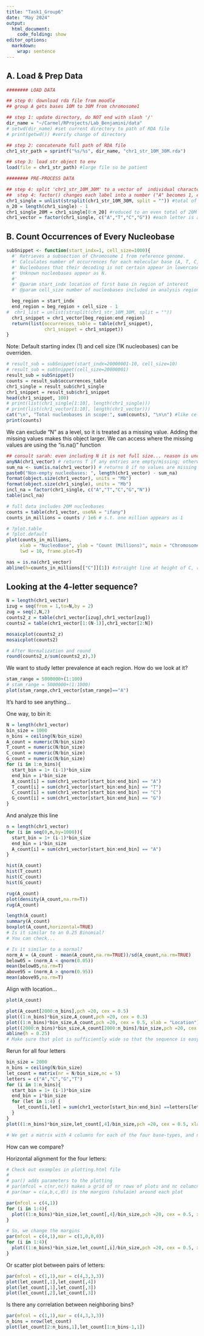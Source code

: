 ```yaml
---
title: "Task1_Group6"
date: "May 2024"
output:
  html_document:
    code_folding: show
editor_options: 
  markdown: 
    wrap: sentence
---
```


## A. Load & Prep Data

```r
######## LOAD DATA

## step 0: download rda file from moodle 
## group A gets bases 10M to 30M from chromosome1

## step 1: update directory, do NOT end with slash '/'
dir_name = "~/Carmel/RProjects/Lab_Benjamini/data"
# setwd(dir_name) #set current directory to path of RDA file
# print(getwd()) #verify change of directory

## step 2: concatenate full path of RDA file
chr1_str_path = sprintf("%s/%s", dir_name, "chr1_str_10M_30M.rda") 

## step 3: load str object to env
load(file = chr1_str_path) #large file so be patient
```

```r

######## PRE-PROCESS DATA

## step 4: split 'chr1_str_10M_30M' to a vector of  individual characters
##  step 4: factor() changes each label into a number ("A" becomes 1, etc).
chr1_single = unlist(strsplit(chr1_str_10M_30M, split = "")) #total of 20M+1 bases
n_20 = length(chr1_single) - 1
chr1_single_20M = chr1_single[0:n_20] #reduced to an even total of 20M bases exactly
chr1_vector = factor(chr1_single, c("A","T","C","G")) #each letter is assigned a number

```


## B. Count Occurrences of Every Nucleobase

```r
subSnippet <- function(start_indx=1, cell_size=1000){
  #' Retrieves a subsection of Chromosome 1 from reference genome.
  #' Calculates number of occurrences for each molecular base (A, T, C, G). 
  #' Nucleobases that their decoding is not certain appear in lowercase.
  #' Unknown nucleobases appear as N.
  #'
  #' @param start_indx location of first base in region of interest
  #' @param cell_size number of nucleobases included in analysis region

  beg_region = start_indx
  end_region = beg_region + cell_size - 1
#  chr1_list = unlist(strsplit(chr1_str_10M_30M, split = ""))
  chr1_snippet = chr1_vector[beg_region:end_region]
  return(list(occurrences_table = table(chr1_snippet),
              chr1_snippet = chr1_snippet))
}
```

Note: Default starting index (1) and cell size (1K nucleobases) can be overriden.

```r
# result_sub = subSnippet(start_indx=20000001-10, cell_size=10)
# result_sub = subSnippet(cell_size=20000001)
result_sub = subSnippet()
counts = result_sub$occurrences_table
chr1_single = result_sub$chr1_single
chr1_snippet = result_sub$chr1_snippet
head(chr1_snippet, 100)
# print(list(chr1_single[1:10], length(chr1_single)))
# print(list(chr1_vector[1:10], length(chr1_vector)))
cat("\n", "Total nucleobases in scope:", sum(counts), "\n\n") #like cell size
print(counts)
```
We can exclude "N" as a level, so it is treated as a missing value.
Adding the missing values makes this object larger.
We can access where the missing values are using the "is.na()" function

```r
## consult sarah: even including N it is not full size... reason is unclear
anyNA(chr1_vector) # returns T if any entries are empty/missing; otherwise, F
sum_na <- sum(is.na(chr1_vector)) # returns 0 if no values are missing
paste0("Non-empty nucleobases: ", length(chr1_vector) - sum_na)
format(object.size(chr1_vector), units = "Mb")
format(object.size(chr1_single), units = "Mb")
incl_na = factor(chr1_single, c("A","T","C","G","N"))
table(incl_na)
```



```r

# full data includes 20M nucleobases
counts = table(chr1_vector, useNA = "ifany")
counts_in_millions = counts / 1e6 # s.t. one million appears as 1
```




```r
# ?plot.table
# ?plot.default
plot(counts_in_millions, 
     xlab = "NucleoBase", ylab = "Count (Millions)", main = "Chromosome 1", 
     lwd = 10, frame.plot=T)

nas = is.na(chr1_vector)
abline(h=counts_in_millions[["C"]][1]) #straight line at height of C, rounded down
```

## Looking at the 4-letter sequence?

```r

N = length(chr1_vector)
izug = seq(from = 1,to=N,by = 2)
zug = seq(2,N,2)
counts2_z = table(chr1_vector[izug],chr1_vector[zug])
counts2 = table(chr1_vector[1:(N-1)],chr1_vector[2:N])

mosaicplot(counts2_z)
mosaicplot(counts2)

# After Normalization and round
round(counts2_z/sum(counts2_z),3)


```

We want to study letter prevalence at each region.
How do we look at it?

```r
stam_range = 5000000+(1:100)
# stam_range = 5000000+(1:1000)
plot(stam_range,chr1_vector[stam_range]=="A")
```

It's hard to see anything...

One way, to bin it:

```r
N = length(chr1_vector)
bin_size = 1000
n_bins = ceiling(N/bin_size)
A_count = numeric(N/bin_size)
T_count = numeric(N/bin_size)
C_count = numeric(N/bin_size)
G_count = numeric(N/bin_size)
for (i in 1:n_bins){
  start_bin = 1+ (i-1)*bin_size
  end_bin = i*bin_size
  A_count[i] = sum(chr1_vector[start_bin:end_bin] == "A")
  T_count[i] = sum(chr1_vector[start_bin:end_bin] == "T")
  C_count[i] = sum(chr1_vector[start_bin:end_bin] == "C")
  G_count[i] = sum(chr1_vector[start_bin:end_bin] == "G")
}
```

And analyze this line

```r
n = length(chr1_vector)
for (i in seq(0,n,by=1000)){
  start_bin = 1+ (i-1)*bin_size
  end_bin = i*bin_size
  A_count[i] = sum(chr1_vector[start_bin:end_bin] == "A")
}
```

```r
hist(A_count)
hist(T_count)
hist(C_count)
hist(G_count)
```


```r
rug(A_count)
plot(density(A_count,na.rm=T))
rug(A_count)

length(A_count)
summary(A_count)
boxplot(A_count,horizontal=TRUE)
# Is it similar to an 0.25 Binomial?
# You can check...

# Is it similar to a normal?
norm_A = (A_count - mean(A_count,na.rm=TRUE))/sd(A_count,na.rm=TRUE)
below05 = (norm_A < qnorm(0.05))
mean(below05,na.rm=T)
above95 = (norm_A > qnorm(0.95))
mean(above95,na.rm=T)

```

Align with location...

```r
plot(A_count)

plot(A_count[2000:n_bins],pch =20, cex = 0.5)
plot((1:n_bins)*bin_size,A_count,pch =20, cex = 0.3)
plot((1:n_bins)*bin_size,A_count,pch =20, cex = 0.5, xlab = "Location")
plot((2000:n_bins)*bin_size,A_count[2000:n_bins]/bin_size,pch =20, cex = 0.5, xlab = "Location")
abline(h = 0.25)
# Make sure that plot is sufficiently wide so that the sequence is easy to see...

```

Rerun for all four letters

```r
bin_size = 2000
n_bins = ceiling(N/bin_size)
let_count = matrix(nr = N/bin_size,nc = 5)
letters = c("A","C","G","T")
for (i in 1:n_bins){
  start_bin = 1+ (i-1)*bin_size
  end_bin = i*bin_size
  for (let in 1:4) {
    let_count[i,let] = sum(chr1_vector[start_bin:end_bin] ==letters[let],na.rm=TRUE)
  }
}
plot((1:n_bins)*bin_size,let_count[,4]/bin_size,pch =20, cex = 0.5, xlab = "Location")

# We get a matrix with 4 columns for each of the four base-types, and n_bins rows for each of the bins
```

How can we compare?

Horizontal alignment for the four letters:

```r
# Check out examples in plotting.html file
#
# par() adds parameters to the plotting 
# par(mfcol = c(nr,nc)) makes a grid of nr rows of plots and nc columcns of plots. Here, one column and four rows
# par(mar = c(a,b,c,d)) is the margins (shulaim) around each plot 

par(mfcol = c(4,1))
for (i in 1:4){
  plot((1:n_bins)*bin_size,let_count[,4]/bin_size,pch =20, cex = 0.5, xlab = "Location")
}

# So, we change the margins
par(mfcol = c(4,1),mar = c(1,0,0,0))
for (i in 1:4){
  plot((1:n_bins)*bin_size,let_count[,i]/bin_size,pch =20, cex = 0.5, xlab = "Location")
}

```

Or scatter plot between pairs of letters:

```r
par(mfcol = c(1,1),mar = c(4,3,3,3))
plot(let_count[,1],let_count[,4])
plot(let_count[,1],let_count[,3])
plot(let_count[,2],let_count[,3])
```

Is there any correlation between neighboring bins?

```r
par(mfcol = c(1,1),mar = c(4,3,3,3))
n_bins = nrow(let_count)
plot(let_count[2:n_bins,1],let_count[1:n_bins-1,1])

```
